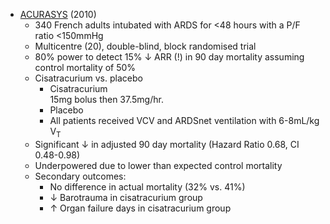 * [ACURASYS](http://www.nejm.org/doi/full/10.1056/NEJMoa1005372) (2010)
	* 340 French adults intubated with ARDS for <48 hours with a P/F ratio <150mmHg
	* Multicentre (20), double-blind, block randomised trial
	* 80% power to detect 15% ↓ ARR (!) in 90 day mortality assuming control mortality of 50%
	* Cisatracurium vs. placebo
		* Cisatracurium\
		15mg bolus then 37.5mg/hr.
		* Placebo
		* All patients received VCV and ARDSnet ventilation with 6-8mL/kg V~T~
	* Significant ↓ in adjusted 90 day mortality (Hazard Ratio 0.68, CI 0.48-0.98)
	* Underpowered due to lower than expected control mortality
	* Secondary outcomes:
		* No difference in actual mortality (32% vs. 41%)
		* ↓ Barotrauma in cisatracurium group
		* ↑ Organ failure days in cisatracurium group